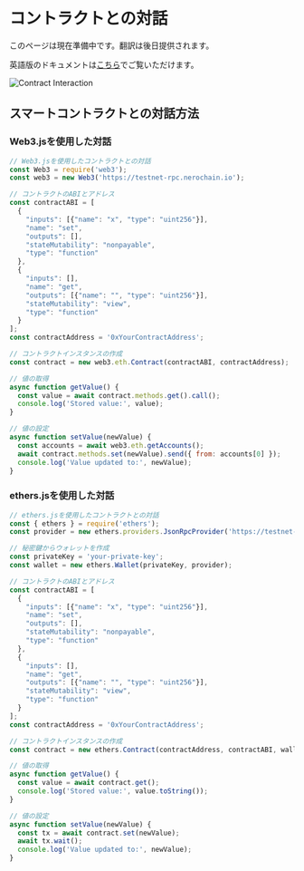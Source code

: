 # コントラクトとの対話

このページは現在準備中です。翻訳は後日提供されます。

英語版のドキュメントは[こちら](/en/tutorials/first-contract/interacting-with-contract)でご覧いただけます。

<div className="flex justify-center my-8">
  <img src="/assets/contract-interaction.png" alt="Contract Interaction" className="rounded-lg shadow-md max-w-full" />
</div>

## スマートコントラクトとの対話方法

### Web3.jsを使用した対話

```javascript
// Web3.jsを使用したコントラクトとの対話
const Web3 = require('web3');
const web3 = new Web3('https://testnet-rpc.nerochain.io');

// コントラクトのABIとアドレス
const contractABI = [
  {
    "inputs": [{"name": "x", "type": "uint256"}],
    "name": "set",
    "outputs": [],
    "stateMutability": "nonpayable",
    "type": "function"
  },
  {
    "inputs": [],
    "name": "get",
    "outputs": [{"name": "", "type": "uint256"}],
    "stateMutability": "view",
    "type": "function"
  }
];
const contractAddress = '0xYourContractAddress';

// コントラクトインスタンスの作成
const contract = new web3.eth.Contract(contractABI, contractAddress);

// 値の取得
async function getValue() {
  const value = await contract.methods.get().call();
  console.log('Stored value:', value);
}

// 値の設定
async function setValue(newValue) {
  const accounts = await web3.eth.getAccounts();
  await contract.methods.set(newValue).send({ from: accounts[0] });
  console.log('Value updated to:', newValue);
}
```

### ethers.jsを使用した対話

```javascript
// ethers.jsを使用したコントラクトとの対話
const { ethers } = require('ethers');
const provider = new ethers.providers.JsonRpcProvider('https://testnet-rpc.nerochain.io');

// 秘密鍵からウォレットを作成
const privateKey = 'your-private-key';
const wallet = new ethers.Wallet(privateKey, provider);

// コントラクトのABIとアドレス
const contractABI = [
  {
    "inputs": [{"name": "x", "type": "uint256"}],
    "name": "set",
    "outputs": [],
    "stateMutability": "nonpayable",
    "type": "function"
  },
  {
    "inputs": [],
    "name": "get",
    "outputs": [{"name": "", "type": "uint256"}],
    "stateMutability": "view",
    "type": "function"
  }
];
const contractAddress = '0xYourContractAddress';

// コントラクトインスタンスの作成
const contract = new ethers.Contract(contractAddress, contractABI, wallet);

// 値の取得
async function getValue() {
  const value = await contract.get();
  console.log('Stored value:', value.toString());
}

// 値の設定
async function setValue(newValue) {
  const tx = await contract.set(newValue);
  await tx.wait();
  console.log('Value updated to:', newValue);
}
``` 